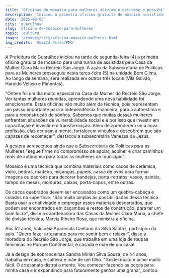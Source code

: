 ```yaml
---
title: 'Oficinas de mosaico para mulheres aliviam o estresse e possibilitam geração de renda'
description: 'Iniciou a primeira oficina gratuita de mosaico assistidas pela Casa da Mulher Clara Maria Recreio São Jorge'
date: '2025-08-05'
city: 'guarulhos'
slug: 'oficina-de-mosaico-para-mulheres'
topic: 'cultura'
image: '/images/city/oficina-mosaico-mulheres.html'
img_credits: 'Umaitá Pires/PMG'
---
```


A Prefeitura de Guarulhos iniciou na tarde de segunda-feira (4) a primeira oficina gratuita de mosaico para uma turma de assistidas pela Casa da Mulher Clara Maria Recreio São Jorge. A ação da Subsecretaria de Políticas para as Mulheres prosseguiu nesta terça-feira (5) na unidade Bom Clima. Ao longo da semana, será realizada em outros três locais (Vila Galvão, Haroldo Veloso e Pimentas).

"Ontem foi um dia muito especial na Casa da Mulher do Recreio São Jorge. Ver tantas mulheres reunidas, aprendendo uma nova habilidade foi emocionante. Estas oficinas vão muito além da técnica, pois representam um passo importante para a independência financeira, para a autoestima e para a reconstrução de sonhos. Sabemos que muitas dessas mulheres enfrentam situações de vulnerabilidade social e é por isso que investir em capacitação é investir em transformação. Além de aprenderem uma nova profissão, elas ocupam a mente, fortalecem vínculos e descobrem que são capazes de recomeçar", destacou a subsecretária Vanessa de Jesus.

A gestora acrescentou ainda que a Subsecretaria de Políticas para as Mulheres "segue firme no compromisso de apoiar, acolher e criar caminhos reais de autonomia para todas as mulheres do município".

Mosaico é uma técnica que combina materiais como cacos de cerâmica, vidro, pedras, madeira, miçangas, papeis, casca de ovos para formar imagens ou padrões para decorar bandejas, porta-retratos, vasos, painéis, tampo de mesas, molduras, caixas, porta-copos, entre outras.

Os cacos quebrados devem ser encaixados como um quebra-cabeça e colados na superfície. "São muito amplas as possibilidades dessa técnica. Basta usar a criatividade e empregar esses materiais descartados, que podem ser encontrados em caçambas e restos de construção, para ter um bom lucro", disse a coordenadora das Casas da Mulher Clara Maria, a chefe de divisão técnica, Marcia Ribeiro Rosa, que ministra a oficina.

Aos 52 anos, Valdinéia Aparecida Caetano da Silva Santos, participou da aula. "Quero fazer artesanato para me sentir bem e relaxar", disse a moradora do Recreio São Jorge, que trabalha em uma loja de roupas femininas no Parque Continental, é casada e mãe de um casal.

Já a design de sobrancelhas Sandra Mirian Silva Souza, de 44 anos, trabalha em casa, é solteira e mãe de um filho. "Gostei muito e achei muito fácil. O artesanato distrai a mente. Vou começar fazendo as peças para minha casa e ir expandindo para futuramente ganhar uma grana", contou.
